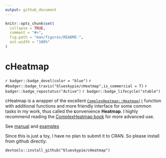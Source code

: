 ```yaml
---
output: github_document
---
```


<!-- README.md is generated from README.Rmd. Please edit that file -->

```r
knitr::opts_chunk$set(
  collapse = TRUE,
  comment = "#>",
  fig.path = "man/figures/README-",
  out.width = "100%"
)
```

# cHeatmap
`r badger::badge_devel(color = "blue")`
`r #badger::badge_travis("blueskypie/cHeatmap",is_commercial = T)`
`r badger::badge_repostatus("Active")`
`r badger::badge_lifecycle("stable")`

cHeatmap is a wrapper of the excellent [`ComplexHeatmap::Heatmap()`](https://jokergoo.github.io/ComplexHeatmap/reference/Heatmap.html) function with additional functions and more friendly interface for some common 
tasks in my work, thus called the **c**onvenience __Heatmap__. I highly recommend
reading the [ComplexHeatmap book](https://jokergoo.github.io/ComplexHeatmap-reference/book/index.html)
for more advanced use.

See [manual](https://blueskypie.github.io/cHeatmap/reference/index.html) and  [examples](https://blueskypie.github.io/cHeatmap/articles/cHeatmap-intro.html)

Since this is just a toy, I have no plan to submit it to CRAN. So please install 
from github directly:

`devtools::install_github("blueskypie/cHeatmap")`
